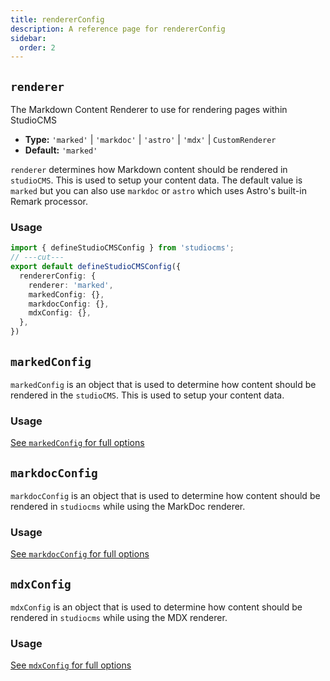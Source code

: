 ```yaml
---
title: rendererConfig
description: A reference page for rendererConfig
sidebar:
  order: 2
---
```



## `renderer`

The Markdown Content Renderer to use for rendering pages within StudioCMS

- **Type:** `'marked'` | `'markdoc'` | `'astro'` | `'mdx'` | `CustomRenderer`
- **Default:** `'marked'`

`renderer` determines how Markdown content should be rendered in `studioCMS`. This is used to setup your content data. The default value is `marked` but you can also use `markdoc` or `astro` which uses Astro's built-in Remark processor.

### Usage

```ts twoslash {3} title="studiocms.config.mjs"
import { defineStudioCMSConfig } from 'studiocms';
// ---cut---
export default defineStudioCMSConfig({
  rendererConfig: {
    renderer: 'marked',
    markedConfig: {},
    markdocConfig: {},
    mdxConfig: {},
  },
})
```

## `markedConfig`

`markedConfig` is an object that is used to determine how content should be rendered in the `studioCMS`. This is used to setup your content data.

### Usage

<ReadMore>[See `markedConfig` for full options](/config-reference/marked-config)</ReadMore>

## `markdocConfig`

<ReadMore>`markdocConfig` is an object that is used to determine how content should be rendered in `studiocms` while using the MarkDoc renderer.</ReadMore>

### Usage

<ReadMore>[See `markdocConfig` for full options](/config-reference/markdoc-config)</ReadMore>

## `mdxConfig`

`mdxConfig` is an object that is used to determine how content should be rendered in `studiocms` while using the MDX renderer.

### Usage

<ReadMore>[See `mdxConfig` for full options](/config-reference/mdx-config)</ReadMore>